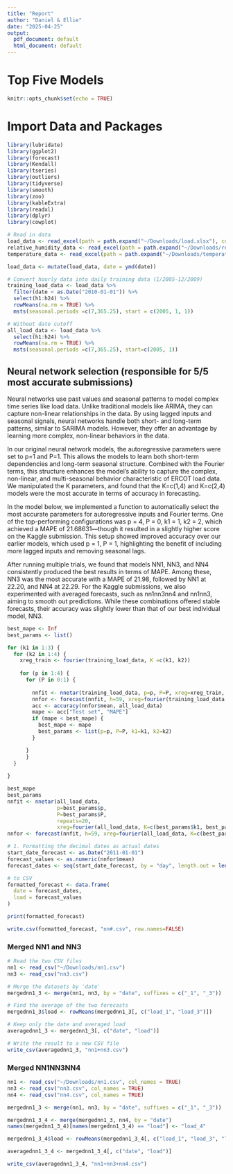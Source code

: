 ```yaml
---
title: "Report"
author: "Daniel & Ellie"
date: "2025-04-25"
output:
  pdf_document: default
  html_document: default
---
```



# Top Five Models
```r
knitr::opts_chunk$set(echo = TRUE)
```

# Import Data and Packages
```r
library(lubridate)
library(ggplot2)
library(forecast)
library(Kendall)
library(tseries)
library(outliers)
library(tidyverse)
library(smooth)
library(zoo)
library(kableExtra)
library(readxl)
library(dplyr)
library(cowplot)

# Read in data
load_data <- read_excel(path = path.expand("~/Downloads/load.xlsx"), col_names = TRUE)
relative_humidity_data <- read_excel(path = path.expand("~/Downloads/relative_humidity.xlsx"), col_names = TRUE)
temperature_data <- read_excel(path = path.expand("~/Downloads/temperature.xlsx"), col_names = TRUE)

load_data <- mutate(load_data, date = ymd(date))

# Convert hourly data into daily training data (1/2005-12/2009)
training_load_data <- load_data %>% 
  filter(date < as.Date("2010-01-01")) %>%
  select(h1:h24) %>%
  rowMeans(na.rm = TRUE) %>%
  msts(seasonal.periods =c(7,365.25), start = c(2005, 1, 1))

# Without date cutoff
all_load_data <- load_data %>%
  select(h1:h24) %>%
  rowMeans(na.rm = TRUE) %>%
  msts(seasonal.periods =c(7,365.25), start=c(2005, 1))

```

## Neural network selection (responsible for 5/5 most accurate submissions)

Neural networks use past values and seasonal patterns to model complex time series like load data. Unlike traditional models like ARIMA, they can capture non-linear relationships in the data. By using lagged inputs and seasonal signals, neural networks handle both short- and long-term patterns, similar to SARIMA models. However, they offer an advantage by learning more complex, non-linear behaviors in the data.

In our original neural network models, the autoregressive parameters were set to p=1 and P=1. This allows the models to learn both short-term dependencies and long-term seasonal structure. Combined with the Fourier terms, this structure enhances the model’s ability to capture the complex, non-linear, and multi-seasonal behavior characteristic of ERCOT load data. We manipulated the K parameters, and found that the K=c(1,4) and K=c(2,4) models were the most accurate in terms of accuracy in forecasting. 

In the model below, we implemented a function to automatically select the most accurate parameters for autoregressive inputs and Fourier terms. One of the top-performing configurations was p = 4, P = 0, k1 = 1, k2 = 2, which achieved a MAPE of 21.68631—though it resulted in a slightly higher score on the Kaggle submission. This setup showed improved accuracy over our earlier models, which used p = 1, P = 1, highlighting the benefit of including more lagged inputs and removing seasonal lags.

After running multiple trials, we found that models NN1, NN3, and NN4 consistently produced the best results in terms of MAPE. Among these, NN3 was the most accurate with a MAPE of 21.98, followed by NN1 at 22.20, and NN4 at 22.29. For the Kaggle submissions, we also experimented with averaged forecasts, such as nn1nn3nn4 and nn1nn3, aiming to smooth out predictions. While these combinations offered stable forecasts, their accuracy was slightly lower than that of our best individual model, NN3.

```r
best_mape <- Inf
best_params <- list()

for (k1 in 1:3) {
  for (k2 in 1:4) {
    xreg_train <- fourier(training_load_data, K =c(k1, k2))
  
    for (p in 1:4) {
      for (P in 0:1) {
  
        nnfit <- nnetar(training_load_data, p=p, P=P, xreg=xreg_train, repeats=20)
        nnfor <- forecast(nnfit, h=59, xreg=fourier(training_load_data, K =c(k1, k2), h=59))
        acc <- accuracy(nnfor$mean, all_load_data)
        mape <- acc["Test set", "MAPE"]
        if (mape < best_mape) {
          best_mape <- mape
          best_params <- list(p=p, P=P, k1=k1, k2=k2)
        }

      }
      }
  }
  
}

best_mape
best_params
nnfit <- nnetar(all_load_data,
                p=best_params$p,
                P=best_params$P,
                repeats=20,
                xreg=fourier(all_load_data, K=c(best_params$k1, best_params$k2)))
nnfor <- forecast(nnfit, h=59, xreg=fourier(all_load_data, K=c(best_params$k1, best_params$k2), h=59))

# 1. Formatting the decimal dates as actual dates
start_date_forecast <- as.Date("2011-01-01")
forecast_values <- as.numeric(nnfor$mean)
forecast_dates <- seq(start_date_forecast, by = "day", length.out = length(forecast_values))

# to CSV
formatted_forecast <- data.frame(
  date = forecast_dates,
  load = forecast_values
)

print(formatted_forecast)

write.csv(formatted_forecast, "nn#.csv", row.names=FALSE)
```

### Merged NN1 and NN3

```r

# Read the two CSV files
nn1 <- read_csv("~/Downloads/nn1.csv")   
nn3 <- read_csv("nn3.csv") 

# Merge the datasets by 'date'
mergednn1_3 <- merge(nn1, nn3, by = "date", suffixes = c("_1", "_3"))

# Find the average of the two forecasts
mergednn1_3$load <- rowMeans(mergednn1_3[, c("load_1", "load_3")])

# Keep only the date and averaged load
averagednn1_3 <- mergednn1_3[, c("date", "load")]

# Write the result to a new CSV file
write_csv(averagednn1_3, "nn1+nn3.csv")

```

### Merged NN1NN3NN4

```r
nn1 <- read_csv("~/Downloads/nn1.csv", col_names = TRUE)
nn3 <- read_csv("nn3.csv", col_names = TRUE)
nn4 <- read_csv("nn4.csv", col_names = TRUE)

mergednn1_3 <- merge(nn1, nn3, by = "date", suffixes = c("_1", "_3"))

mergednn1_3_4 <- merge(mergednn1_3, nn4, by = "date")
names(mergednn1_3_4)[names(mergednn1_3_4) == "load"] <- "load_4"

mergednn1_3_4$load <- rowMeans(mergednn1_3_4[, c("load_1", "load_3", "load_4")])

averagednn1_3_4 <- mergednn1_3_4[, c("date", "load")]

write_csv(averagednn1_3_4, "nn1+nn3+nn4.csv")

```



